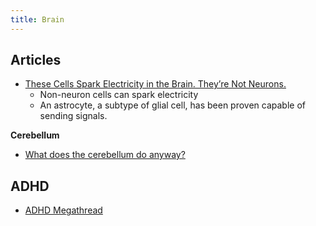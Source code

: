 ```yaml
---
title: Brain
---
```


## Articles

- [These Cells Spark Electricity in the Brain. They’re Not Neurons.](https://www.quantamagazine.org/these-cells-spark-electricity-in-the-brain-theyre-not-neurons-20231018/)
    - Non-neuron cells can spark electricity
    - An astrocyte, a subtype of glial cell, has been proven capable of sending signals.


**Cerebellum**

- [What does the cerebellum do anyway?](https://sarahconstantin.substack.com/p/what-does-the-cerebellum-do-anyway)

## ADHD

- [ADHD Megathread](https://x.com/QiaochuYuan/status/1757634307139707020?s=20)